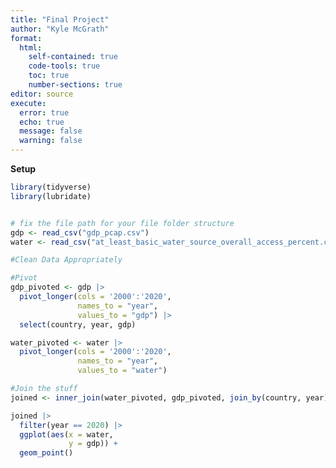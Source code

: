 ```yaml
---
title: "Final Project"
author: "Kyle McGrath"
format: 
  html:
    self-contained: true
    code-tools: true
    toc: true
    number-sections: true
editor: source
execute: 
  error: true
  echo: true
  message: false
  warning: false
---
```



**Setup**



```r
library(tidyverse)
library(lubridate)


# fix the file path for your file folder structure
gdp <- read_csv("gdp_pcap.csv")
water <- read_csv("at_least_basic_water_source_overall_access_percent.csv")
```

```r
#Clean Data Appropriately
```
```r
#Pivot
gdp_pivoted <- gdp |>
  pivot_longer(cols = '2000':'2020', 
               names_to = "year",
               values_to = "gdp") |>
  select(country, year, gdp)

water_pivoted <- water |>
  pivot_longer(cols = '2000':'2020',
               names_to = "year",
               values_to = "water")
```


```r
#Join the stuff
joined <- inner_join(water_pivoted, gdp_pivoted, join_by(country, year))
```

```r
joined |>
  filter(year == 2020) |>
  ggplot(aes(x = water, 
             y = gdp)) +
  geom_point()
```


